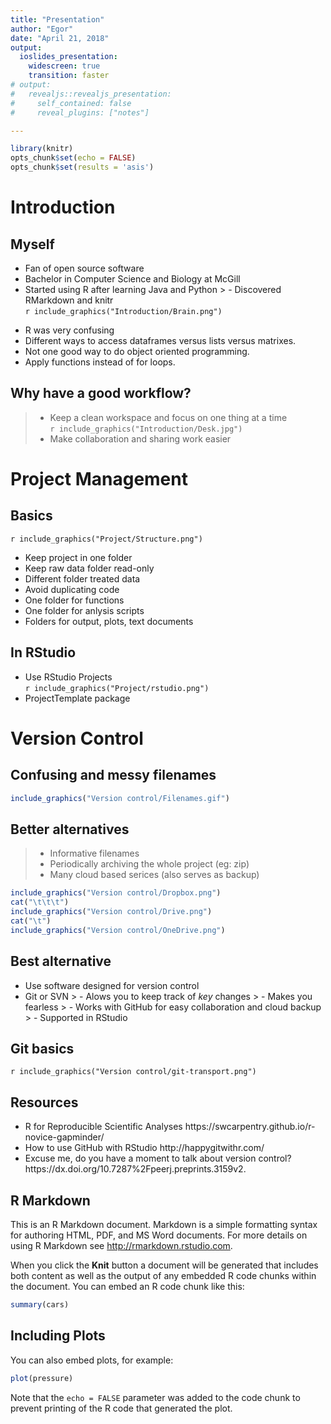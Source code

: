 ```yaml
---
title: "Presentation"
author: "Egor"
date: "April 21, 2018"
output: 
  ioslides_presentation:
    widescreen: true
    transition: faster
# output: 
#   revealjs::revealjs_presentation:
#     self_contained: false
#     reveal_plugins: ["notes"]

---
```


```r
library(knitr)
opts_chunk$set(echo = FALSE)
opts_chunk$set(results = 'asis')

```

# Introduction

## Myself 
- Fan of open source software
- Bachelor in Computer Science and Biology at McGill
- Started using R after learning Java and Python
> - Discovered RMarkdown and knitr \
`r include_graphics("Introduction/Brain.png")`

<div class="notes">
- R was very confusing
- Different ways to access dataframes versus lists versus matrixes. 
- Not one good way to do object oriented programming. 
- Apply functions instead of for loops.
</div>

## Why have a good workflow?
> - Keep a clean workspace and focus on one thing at a time \
`r include_graphics("Introduction/Desk.jpg")`
> - Make collaboration and sharing work easier

# Project Management

## Basics

<div class="columns-2">
`r include_graphics("Project/Structure.png")`

- Keep project in one folder
- Keep raw data folder read-only
- Different folder treated data
- Avoid duplicating code
- One folder for functions
- One folder for anlysis scripts
- Folders for output, plots, text documents

</div>

## In RStudio

- Use RStudio Projects \
`r include_graphics("Project/rstudio.png")`
- ProjectTemplate package

# Version Control

## Confusing and messy filenames
```r
include_graphics("Version control/Filenames.gif")
```

## Better alternatives 
> - Informative filenames
> - Periodically archiving the whole project (eg: zip)
> - Many cloud based serices (also serves as backup) \
```r
include_graphics("Version control/Dropbox.png")
cat("\t\t\t")
include_graphics("Version control/Drive.png")
cat("\t")
include_graphics("Version control/OneDrive.png")
```

## Best alternative 
- Use software designed for version control
- Git or SVN
> - Alows you to keep track of *key* changes
> - Makes you fearless
> - Works with GitHub for easy collaboration and cloud backup
> - Supported in RStudio

## Git basics

`r include_graphics("Version control/git-transport.png") `


## Resources
 - R for Reproducible Scientific Analyses https://swcarpentry.github.io/r-novice-gapminder/
 - How to use GitHub with RStudio http://happygitwithr.com/
 - Excuse me, do you have a moment to talk about version control? https://dx.doi.org/10.7287%2Fpeerj.preprints.3159v2.



## R Markdown

This is an R Markdown document. Markdown is a simple formatting syntax for authoring HTML, PDF, and MS Word documents. For more details on using R Markdown see <http://rmarkdown.rstudio.com>.

When you click the **Knit** button a document will be generated that includes both content as well as the output of any embedded R code chunks within the document. You can embed an R code chunk like this:

```r
summary(cars)
```

## Including Plots

You can also embed plots, for example:

```r
plot(pressure)
```

Note that the `echo = FALSE` parameter was added to the code chunk to prevent printing of the R code that generated the plot.
